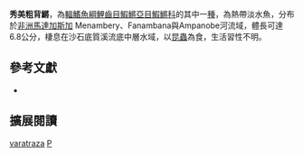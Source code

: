 {{Speciesbox 
| taxon = Pachypanchax varatraza
| status = NE
| status_system = IUCN3.1
| authority =  [[Loiselle|Loiselle]], 2006
| synonyms = 
}}
'''秀美粗背鱂'''，為[[輻鰭魚綱|輻鰭魚綱]][[鯉齒目|鯉齒目]][[鰕鱂亞目|鰕鱂亞目]][[鰕鱂科|鰕鱂科]]的其中一[[種|種]]，為熱帶淡水魚，分布於[[非洲|非洲]][[馬達加斯加|馬達加斯加]] Menambery、Fanambana與Ampanobe河流域，體長可達6.8公分，棲息在沙石底質溪流底中層水域，以[[昆蟲|昆蟲]]為食，生活習性不明。

== 參考文獻 ==
*{{FishBase_species|genus=Pachypanchax|species=varatraza|year=2014|month=7}}

== 擴展閱讀 ==
{{refbegin}}
{{wikispecies-inline|Pachypanchax varatraza|秀美粗背鱂}}
{{refend}}
{{Taxonbar|from=Q5298395}}

[[Category:粗背鱂屬|varatraza]]
[[Category:2006年描述的魚類|P]]